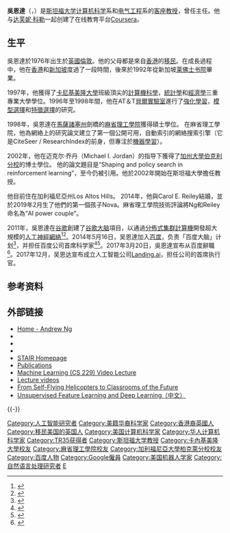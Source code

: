 {{Infobox scientist
|name             = 吳恩達<br>Andrew Ng
|image            = Andrew Ng WSJ (2).jpg
|residence        = {{USA}}
|field            = [[人工智能|人工智能]]
|alma_mater       = [[卡内基梅隆大学|卡内基梅隆大学]],<br/>[[麻省理工学院|麻省理工学院]],<br/>[[加州大学伯克利分校|加州大学伯克利分校]], <br/> [[萊佛士書院|萊佛士書院]]
|work_institution = [[斯坦福大学|斯坦福大学]]
|birth_date       = {{birth date and age|1976|4|18}}<ref name=sfgate>{{cite news|last=Seligman|first=Katherine|title=If Andrew Ng could just get his robot to assemble an Ikea bookshelf, we'd all buy one|url=http://www.sfgate.com/magazine/article/If-Andrew-Ng-could-just-get-his-robot-to-assemble-2484400.php|work=SFGate|accessdate=12 February 2013|date=3 December 2006|archive-date=2018-06-13|archive-url=https://web.archive.org/web/20180613062518/https://www.sfgate.com/magazine/article/If-Andrew-Ng-could-just-get-his-robot-to-assemble-2484400.php|dead-url=no}}</ref>
|thesis_title     = Shaping and Policy Search in Reinforcement Learning
|thesis_year      = 2003
|thesis_url       = https://web.archive.org/web/20141222084445/http://www.cs.ubc.ca/~nando/550-2006/handouts/andrew-ng.pdf
|doctoral_advisor = [[迈克尔·乔丹_(学者)|迈克尔·乔丹]]（Michael I. Jordan）
|birth_place      = {{GBR}}<ref name="sfgate" />
|website          = {{URL|http://www.andrewng.org}}
|known_for        = [[深度学习|深度学习]],[[MOOC|MOOC]]
}}
'''吳恩達'''（{{lang-en|Andrew Ng}}，{{bd|1976年|4月18日|||CatIdx=W吴}}）是[[斯坦福大学|斯坦福大学]][[计算机科学|计算机科学]]系和[[电气工程|电气工程]]系的[[副教授|客座教授]]，曾任{{Link-en|斯坦福人工智能实验室|Stanford_Artificial_Intelligence_Lab#Stanford_Artificial_Intelligence_Laboratory}}主任。他与[[達芙妮·科勒|达芙妮·科勒]]一起创建了在线教育平台[[Coursera|Coursera]]。

==生平==
吳恩達於1976年出生於[[英國|英國]][[倫敦|倫敦]]。他的父母都是來自[[香港|香港]]的[[逃港|移民]]。在成長過程中，他在[[香港|香港]]和[[新加坡|新加坡]]度過了一段時間，後來於1992年從新加坡[[莱佛士书院|莱佛士书院]]畢業。

1997年，他獲得了[[卡尼基美隆大學|卡尼基美隆大學]]班級頂尖的[[計算機科學|計算機科學]]，[[統計學|統計學]]和[[經濟學|經濟學]]三重專業大學學位。1996年至1998年間，他在AT＆T[[貝爾實驗室|貝爾實驗室]]進行了[[強化學習|強化學習]]，[[模型選擇|模型選擇]]和[[特徵選擇|特徵選擇]]的研究。

1998年，吳恩達在[[馬薩諸塞州|馬薩諸塞州]]劍橋的[[麻省理工學院|麻省理工學院]]獲得碩士學位。 在麻省理工學院，他為網絡上的研究論文建立了第一個公開可用，自動索引的網絡搜索引擎（它是CiteSeer / ResearchIndex的前身，但專注於[[機器學習|機器學習]]）。

2002年，他在迈克尔·乔丹（Michael I. Jordan）的指导下獲得了[[加州大學|加州大學]][[伯克利分校|伯克利分校]]的博士學位。 他的論文題目是“Shaping and policy search in reinforcement learning”，至今仍被引用。他於2002年開始在斯坦福大學擔任教授。

他目前住在加利福尼亞州Los Altos Hills。 2014年，他與Carol E. Reiley結婚，並於2019年2月生了他們的第一個孩子Nova。麻省理工學院技術評論將Ng和Reiley命名為“AI power couple”。

2011年，吳恩達在[[谷歌|谷歌]]創建了[[谷歌大脑|谷歌大脑]]項目，以通過[[分布式计算|分佈式集群計算機]]開發超大規模的[[人工神經網絡|人工神經網絡]]<ref>{{cite news|title = Google’s Lab of Wildest Dreams|newspaper = New York Times|author = Claire Miller and Nick Bilton|date = 3 November 2011|url = http://www.nytimes.com/2011/11/14/technology/at-google-x-a-top-secret-lab-dreaming-up-the-future.html|accessdate = 2013-06-05|archive-date = 2018-06-07|archive-url = https://web.archive.org/web/20180607034215/https://www.nytimes.com/2011/11/14/technology/at-google-x-a-top-secret-lab-dreaming-up-the-future.html|dead-url = no}}</ref><ref>{{cite news|author=陈粲然Ray|title=吴恩达：Google人工大脑背后的那个人|url=http://www.pingwest.com/andrewng-deep-learning/|accessdate=2014-05-16|newspaper=PingWest|date=2013-05-10|archive-date=2014-05-17|archive-url=https://web.archive.org/web/20140517121348/http://www.pingwest.com/andrewng-deep-learning/|dead-url=no}}</ref>。2014年5月16日，吴恩達加入[[百度|百度]]，负责「百度大脑」计划<ref>{{cite news|author=Jenkin Xia|title=淡出Coursera，Andrew Ng的下一站是百度|url=http://www.pingwest.com/will-andrew-ng-join-baidu-idl/|accessdate=2014-05-16|newspaper=PingWest|date=2014-05-15|archive-date=2014-05-17|archive-url=https://web.archive.org/web/20140517152802/http://www.pingwest.com/will-andrew-ng-join-baidu-idl/|dead-url=no}}</ref>，并担任百度公司首席科学家<ref>{{cite news|author=雷建平|title=Google Brain之父加盟百度任首席科学家职务|url=http://tech.qq.com/a/20140516/017205.htm|accessdate=2014-05-16|newspaper=腾讯科技|date=2014-05-16|archive-date=2014-05-17|archive-url=https://web.archive.org/web/20140517120547/http://tech.qq.com/a/20140516/017205.htm|dead-url=no}}</ref><ref>{{cite web|url=http://blog.coursera.org/post/85921942887/a-personal-message-from-co-founder-andrew-ng|title=A personal message from Co-founder Andrew Ng|publisher=[[Coursera_blog|Coursera blog]]|year=2014|accessdate=May 16, 2014|archive-date=2014-05-17|archive-url=https://web.archive.org/web/20140517152744/http://blog.coursera.org/post/85921942887/a-personal-message-from-co-founder-andrew-ng|dead-url=no}}</ref>。2017年3月20日，吳恩達宣布从百度辭職<ref>{{cite web |title=pening a new chapter of my work in AI |url=https://medium.com/@andrewng/opening-a-new-chapter-of-my-work-in-ai-c6a4d1595d7b#.rdybntix7 |year=2017 |accessdate=May 16, 2014 |archive-date=2017-03-22 |archive-url=https://web.archive.org/web/20170322063338/https://medium.com/@andrewng/opening-a-new-chapter-of-my-work-in-ai-c6a4d1595d7b#.rdybntix7 |dead-url=no }}</ref>。2017年12月，吴恩达宣布成立人工智能公司[[Landing.ai|Landing.ai]]，担任公司的首席执行官。

==参考资料==
{{Reflist|2}}

== 外部链接 ==
* [http://www.andrewng.org Home - Andrew Ng]{{Wayback|url=http://www.andrewng.org/ |date=20181110162657 }}
* {{Facebook|andrew.ng.96}}
* {{Twitter|AndrewYNg}}
* {{Sinaweibo|5866810652}}
* [http://stair.stanford.edu/ STAIR Homepage]{{Wayback|url=http://stair.stanford.edu/ |date=20130121121259 }}
* [http://ai.stanford.edu/~ang/papers.php Publications]{{Wayback|url=http://ai.stanford.edu/~ang/papers.php |date=20150920134249 }}
* [http://www.youtube.com/watch?v=UzxYlbK2c7E&feature=PlayList&p=A89DCFA6ADACE599&playnext_from=PL&index=0&playnext=1 Machine Learning (CS 229) Video Lecture]{{Wayback|url=http://www.youtube.com/watch?v=UzxYlbK2c7E&feature=PlayList&p=A89DCFA6ADACE599&playnext_from=PL&index=0&playnext=1 |date=20130119181458 }}
* [http://videolectures.net/andrew_ng/ Lecture videos]{{Wayback|url=http://videolectures.net/andrew_ng/ |date=20130405062516 }}
* [http://chronicle.com/article/From-Self-Flying-Helicopters/134666/ From Self-Flying Helicopters to Classrooms of the Future]{{Wayback|url=http://chronicle.com/article/From-Self-Flying-Helicopters/134666/ |date=20121005051640 }}
* [http://deeplearning.stanford.edu/wiki/index.php/UFLDL%E6%95%99%E7%A8%8B Unsupervised Feature Learning and Deep Learning（中文）]{{Wayback|url=http://deeplearning.stanford.edu/wiki/index.php/UFLDL%E6%95%99%E7%A8%8B |date=20150306172232 }}

{{-}}
{{MOOC}}
{{Differentiable computing}}
{{DEFAULTSORT:W}}
[[Category:人工智能研究者|Category:人工智能研究者]]
[[Category:美籍华裔科学家|Category:美籍华裔科学家]]
[[Category:香港裔英國人|Category:香港裔英國人]]
[[Category:移民美国的英国人|Category:移民美国的英国人]]
[[Category:美国计算机科学家|Category:美国计算机科学家]]
[[Category:华人计算机科学家|Category:华人计算机科学家]]
[[Category:TR35获得者|Category:TR35获得者]]
[[Category:斯坦福大学教授|Category:斯坦福大学教授]]
[[Category:卡內基美隆大學校友|Category:卡內基美隆大學校友]]
[[Category:麻省理工學院校友|Category:麻省理工學院校友]]
[[Category:加利福尼亞大學柏克萊分校校友|Category:加利福尼亞大學柏克萊分校校友]]
[[Category:百度人物|Category:百度人物]]
[[Category:Google僱員|Category:Google僱員]]
[[Category:美国机器人学家|Category:美国机器人学家]]
[[Category:自然语言处理研究者|Category:自然语言处理研究者]]
[[Category:吴姓|E]]